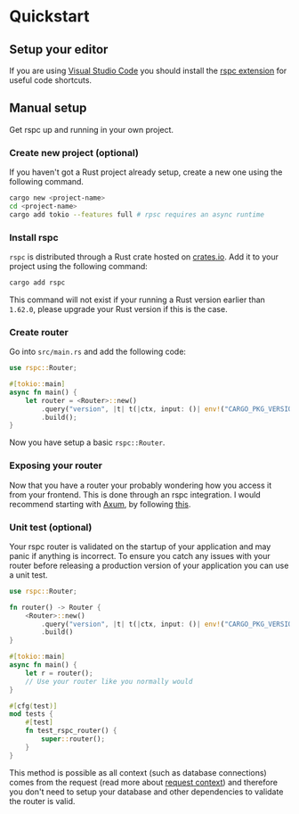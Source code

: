 # Quickstart

## Setup your editor

If you are using [Visual Studio Code](https://code.visualstudio.com) you should install the [rspc extension](https://marketplace.visualstudio.com/items?itemName=oscartbeaumont.rspc-vscode) for useful code shortcuts.

## Manual setup

Get rspc up and running in your own project.

### Create new project (optional)

If you haven't got a Rust project already setup, create a new one using the following command.

```bash
cargo new <project-name>
cd <project-name>
cargo add tokio --features full # rpsc requires an async runtime
```

### Install rspc

`rspc` is distributed through a Rust crate hosted on [crates.io](https://crates.io/crates/rspc). Add it to your project using the following command:

```bash
cargo add rspc
```

This command will not exist if your running a Rust version earlier than `1.62.0`, please upgrade your Rust version if this is the case.

### Create router

Go into `src/main.rs` and add the following code:

```rs copy filename="src/main.rs"
use rspc::Router;

#[tokio::main]
async fn main() {
    let router = <Router>::new()
        .query("version", |t| t(|ctx, input: ()| env!("CARGO_PKG_VERSION")))
        .build();
}
```

Now you have setup a basic `rspc::Router`.

### Exposing your router

Now that you have a router your probably wondering how you access it from your frontend. This is done through an rspc integration. I would recommend starting with [Axum](https://github.com/tokio-rs/axum), by following [this](/integrations/axum).

### Unit test (optional)

Your rspc router is validated on the startup of your application and may panic if anything is incorrect. To ensure you catch any issues with your router before releasing a production version of your application you can use a unit test.

```rs copy filename="src/main.rs"
use rspc::Router;

fn router() -> Router {
    <Router>::new()
        .query("version", |t| t(|ctx, input: ()| env!("CARGO_PKG_VERSION")))
        .build()
}

#[tokio::main]
async fn main() {
    let r = router();
    // Use your router like you normally would
}

#[cfg(test)]
mod tests {
    #[test]
    fn test_rspc_router() {
        super::router();
    }
}
```

This method is possible as all context (such as database connections) comes from the request (read more about [request context](/server/request-context)) and therefore you don't need to setup your database and other dependencies to validate the router is valid.
